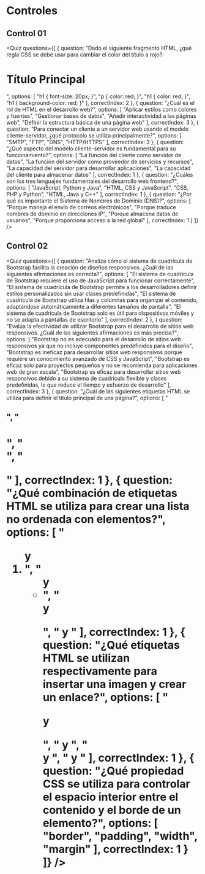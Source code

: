 
# Controles

## Control 01

<Quiz questions={[
  {
    question: "Dado el siguiente fragmento HTML, ¿qué regla CSS se debe usar para cambiar el color del título a rojo?: <h1>Título Principal</h1>",
    options: [
      "h1 { font-size: 20px; }",
      "p { color: red; }",
      "h1 { color: red; }",
      "h1 { background-color: red; }"
    ],
    correctIndex: 2
  },
  {
    question: "¿Cuál es el rol de HTML en el desarrollo web?",
    options: [
      "Aplicar estilos como colores y fuentes",
      "Gestionar bases de datos",
      "Añadir interactividad a las páginas web",
      "Definir la estructura básica de una página web"
    ],
    correctIndex: 3
  },
  {
    question: "Para conectar un cliente a un servidor web usando el modelo cliente-servidor, ¿qué protocolo se utiliza principalmente?",
    options: [
      "SMTP",
      "FTP",
      "DNS",
      "HTTP/HTTPS"
    ],
    correctIndex: 3
  },
  {
    question: "¿Qué aspecto del modelo cliente-servidor es fundamental para su funcionamiento?",
    options: [
      "La función del cliente como servidor de datos",
      "La función del servidor como proveedor de servicios y recursos",
      "La capacidad del servidor para desarrollar aplicaciones",
      "La capacidad del cliente para almacenar datos"
    ],
    correctIndex: 1
  },
  {
    question: "¿Cuáles son los tres lenguajes fundamentales del desarrollo web frontend?",
    options: [
      "JavaScript, Python y Java",
      "HTML, CSS y JavaScript",
      "CSS, PHP y Python",
      "HTML, Java y C++"
    ],
    correctIndex: 1
  },
  {
    question: "¿Por qué es importante el Sistema de Nombres de Dominio (DNS)?",
    options: [
      "Porque maneja el envío de correos electrónicos",
      "Porque traduce nombres de dominio en direcciones IP",
      "Porque almacena datos de usuarios",
      "Porque proporciona acceso a la red global"
    ],
    correctIndex: 1
  }
]} />

## Control 02

<Quiz questions={[
  {
    question: "Analiza cómo el sistema de cuadrícula de Bootstrap facilita la creación de diseños responsivos. ¿Cuál de las siguientes afirmaciones es correcta?",
    options: [
      "El sistema de cuadrícula de Bootstrap requiere el uso de JavaScript para funcionar correctamente",
      "El sistema de cuadrícula de Bootstrap permite a los desarrolladores definir estilos personalizados sin usar clases predefinidas",
      "El sistema de cuadrícula de Bootstrap utiliza filas y columnas para organizar el contenido, adaptándose automáticamente a diferentes tamaños de pantalla",
      "El sistema de cuadrícula de Bootstrap solo es útil para dispositivos móviles y no se adapta a pantallas de escritorio"
    ],
    correctIndex: 2
  },
  {
    question: "Evalúa la efectividad de utilizar Bootstrap para el desarrollo de sitios web responsivos. ¿Cuál de las siguientes afirmaciones es más precisa?",
    options: [
      "Bootstrap no es adecuado para el desarrollo de sitios web responsivos ya que no incluye componentes predefinidos para el diseño",
      "Bootstrap es ineficaz para desarrollar sitios web responsivos porque requiere un conocimiento avanzado de CSS y JavaScript",
      "Bootstrap es eficaz solo para proyectos pequeños y no se recomienda para aplicaciones web de gran escala",
      "Bootstrap es eficaz para desarrollar sitios web responsivos debido a su sistema de cuadrícula flexible y clases predefinidas, lo que reduce el tiempo y esfuerzo de desarrollo"
    ],
    correctIndex: 3
  },
  {
    question: "¿Cuál de las siguientes etiquetas HTML se utiliza para definir el título principal de una página?",
    options: [
      "<h2>",
      "<h1>",
      "<div>",
      "<p>"
    ],
    correctIndex: 1
  },
  {
    question: "¿Qué combinación de etiquetas HTML se utiliza para crear una lista no ordenada con elementos?",
    options: [
      "<ol> y <li>",
      "<ul> y <li>",
      "<div> y <p>",
      "<tr> y <td>"
    ],
    correctIndex: 1
  },
  {
    question: "¿Qué etiquetas HTML se utilizan respectivamente para insertar una imagen y crear un enlace?",
    options: [
      "<p> y <form>",
      "<img> y <a>",
      "<div> y <span>",
      "<link> y <href>"
    ],
    correctIndex: 1
  },
  {
    question: "¿Qué propiedad CSS se utiliza para controlar el espacio interior entre el contenido y el borde de un elemento?",
    options: [
      "border",
      "padding",
      "width",
      "margin"
    ],
    correctIndex: 1
  }
]} />
